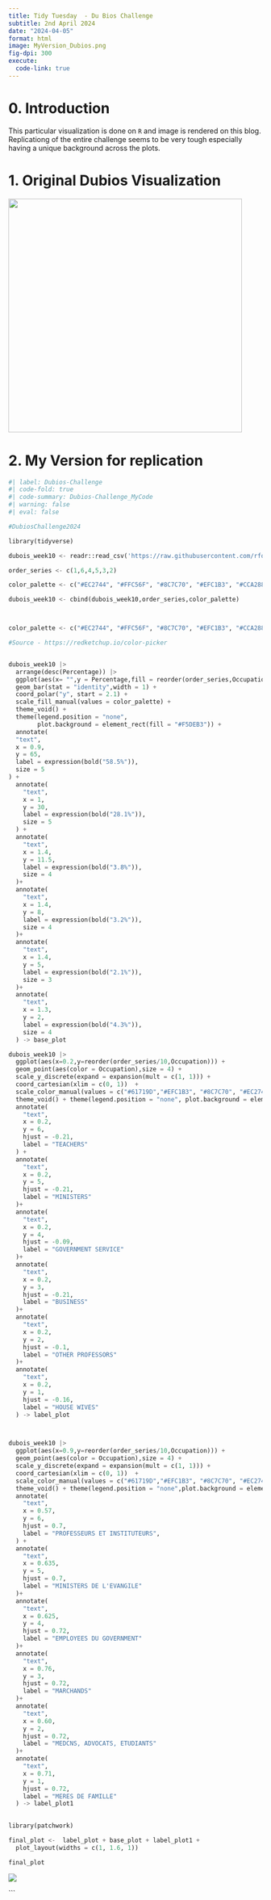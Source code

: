```yaml
---
title: Tidy Tuesday  - Du Bios Challenge
subtitle: 2nd April 2024
date: "2024-04-05"
format: html
image: MyVersion_Dubios.png
fig-dpi: 300
execute:
  code-link: true
---
```


# 0. Introduction

This particular visualization is done on `R` and image is rendered on this blog. Replicationg of the entire challenge seems to be very tough especially having a unique background across the plots.

# 1. Original Dubios Visualization

![](original-plate-37.jpeg){fig-align="center" width="463"}

# 2. My Version for replication

```python
#| label: Dubios-Challenge
#| code-fold: true
#| code-summary: Dubios-Challenge_MyCode
#| warning: false
#| eval: false

#DubiosChallenge2024

library(tidyverse)

dubois_week10 <- readr::read_csv('https://raw.githubusercontent.com/rfordatascience/tidytuesday/master/data/2024/2024-04-02/dubois_week10.csv')

order_series <- c(1,6,4,5,3,2)

color_palette <- c("#EC2744", "#FFC56F", "#8C7C70", "#EFC1B3", "#CCA288", "#61719D")

dubois_week10 <- cbind(dubois_week10,order_series,color_palette)



color_palette <- c("#EC2744", "#FFC56F", "#8C7C70", "#EFC1B3", "#CCA288", "#61719D")

#Source - https://redketchup.io/color-picker


dubois_week10 |>
  arrange(desc(Percentage)) |>
  ggplot(aes(x= "",y = Percentage,fill = reorder(order_series,Occupation))) + 
  geom_bar(stat = "identity",width = 1) + 
  coord_polar("y", start = 2.1) + 
  scale_fill_manual(values = color_palette) +
  theme_void() + 
  theme(legend.position = "none",
        plot.background = element_rect(fill = "#F5DEB3")) + 
  annotate(
  "text",
  x = 0.9,
  y = 65,
  label = expression(bold("58.5%")),
  size = 5
) + 
  annotate(
    "text",
    x = 1,
    y = 30,
    label = expression(bold("28.1%")),
    size = 5
  ) + 
  annotate(
    "text",
    x = 1.4,
    y = 11.5,
    label = expression(bold("3.8%")),
    size = 4
  )+ 
  annotate(
    "text",
    x = 1.4,
    y = 8,
    label = expression(bold("3.2%")),
    size = 4
  )+ 
  annotate(
    "text",
    x = 1.4,
    y = 5,
    label = expression(bold("2.1%")),
    size = 3
  )+ 
  annotate(
    "text",
    x = 1.3,
    y = 2,
    label = expression(bold("4.3%")),
    size = 4
  ) -> base_plot

dubois_week10 |>
  ggplot(aes(x=0.2,y=reorder(order_series/10,Occupation))) + 
  geom_point(aes(color = Occupation),size = 4) + 
  scale_y_discrete(expand = expansion(mult = c(1, 1))) + 
  coord_cartesian(xlim = c(0, 1))  +
  scale_color_manual(values = c("#61719D","#EFC1B3", "#8C7C70", "#EC2744", "#CCA288","#FFC56F")) +
  theme_void() + theme(legend.position = "none", plot.background = element_rect(fill = "#F5DEB3")) + 
  annotate(
    "text",
    x = 0.2,
    y = 6,
    hjust = -0.21,
    label = "TEACHERS"
  ) + 
  annotate(
    "text",
    x = 0.2,
    y = 5,
    hjust = -0.21,
    label = "MINISTERS"
  )+ 
  annotate(
    "text",
    x = 0.2,
    y = 4,
    hjust = -0.09,
    label = "GOVERNMENT SERVICE"
  )+ 
  annotate(
    "text",
    x = 0.2,
    y = 3,
    hjust = -0.21,
    label = "BUSINESS"
  )+ 
  annotate(
    "text",
    x = 0.2,
    y = 2,
    hjust = -0.1,
    label = "OTHER PROFESSORS"
  )+ 
  annotate(
    "text",
    x = 0.2,
    y = 1,
    hjust = -0.16,
    label = "HOUSE WIVES"
  ) -> label_plot



dubois_week10 |>
  ggplot(aes(x=0.9,y=reorder(order_series/10,Occupation))) + 
  geom_point(aes(color = Occupation),size = 4) + 
  scale_y_discrete(expand = expansion(mult = c(1, 1))) + 
  coord_cartesian(xlim = c(0, 1))  +
  scale_color_manual(values = c("#61719D","#EFC1B3", "#8C7C70", "#EC2744", "#CCA288","#FFC56F")) +
  theme_void() + theme(legend.position = "none",plot.background = element_rect(fill = "#F5DEB3")) + 
  annotate(
    "text",
    x = 0.57,
    y = 6,
    hjust = 0.7,
    label = "PROFESSEURS ET INSTITUTEURS",
  ) + 
  annotate(
    "text",
    x = 0.635,
    y = 5,
    hjust = 0.7,
    label = "MINISTERS DE L'EVANGILE"
  )+ 
  annotate(
    "text",
    x = 0.625,
    y = 4,
    hjust = 0.72,
    label = "EMPLOYEES DU GOVERNMENT"
  )+ 
  annotate(
    "text",
    x = 0.76,
    y = 3,
    hjust = 0.72,
    label = "MARCHANDS"
  )+ 
  annotate(
    "text",
    x = 0.60,
    y = 2,
    hjust = 0.72,
    label = "MEDCNS, ADVOCATS, ETUDIANTS"
  )+ 
  annotate(
    "text",
    x = 0.71,
    y = 1,
    hjust = 0.72,
    label = "MERES DE FAMILLE"
  ) -> label_plot1
  

library(patchwork)

final_plot <-  label_plot + base_plot + label_plot1 +
  plot_layout(widths = c(1, 1.6, 1)) 

final_plot 

```

![](MyVersion_Dubios.png)


<script src="https://giscus.app/client.js"
        data-repo="ArunKoundinya/TidyTuesday"
        data-repo-id="R_kgDOLS-XzA"
        data-category="General"
        data-category-id="DIC_kwDOLS-XzM4CdbG7"
        data-mapping="pathname"
        data-strict="0"
        data-reactions-enabled="1"
        data-emit-metadata="0"
        data-input-position="bottom"
        data-theme="dark_high_contrast"
        data-lang="en"
        crossorigin="anonymous"
        async>
</script>
```